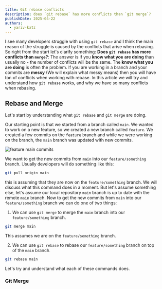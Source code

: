 ```yaml
---
title: Git rebase conflicts
description: does `git rebase` has more conflicts than `git merge`?
publishDate: 2025-04-22
authors:
  - yariv-katz
---
```


I see many developers struggle with using `git rebase` and I think the main reason of the struggle is 
caused by the conflicts that arise when rebasing.
So right from the start let's clarify something:
**Does `git rebase` has more conflicts than `merge`?**: The answer is if you **know what you are doing** than usually no - the number of conflicts will be the same.
The **know what you are doing** is often the problem.
If you are working in a branch and your commits are **messy** (We will explain what messy means) then you will have ton of conflicts when working with rebase.
In this article we will try and understand how `git rebase` works, and why we have so many conflicts when rebasing.

## Rebase and Merge

Let's start by understanding what `git rebase` and `git merge` are doing.

Our starting point is that we started from a branch called `main`.
We wanted to work on a new feature, so we created a new branch called `feature`.
We created a few commits on the `feature` branch and while we were working on the branch, the `main` branch was updated with new commits.

![feature main commits](https://github.com/ywarezk/academeez/blob/main/content/en/course/angular/ngrx/ngrx-store-data-flow/store-state-angular.png?raw=true)

We want to get the new commits from `main` into our `feature/something` branch.
Usually developers will do something like this:

```bash
git pull origin main
```

this is assuming that they are now on the `feature/something` branch.
We will discuss what this command does in a moment.
But let's assume something else, let's assume our local repository `main` branch is up to date with the remote `main` branch.
Now to get the new commits from `main` into our `feature/something` branch we can do one of two things:

1. We can use `git merge` to merge the `main` branch into our `feature/something` branch.

```bash
git merge main
```

This assumes we are on the `feature/something` branch.

2. We can use `git rebase` to rebase our `feature/something` branch on top of the `main` branch.

```bash
git rebase main
```

Let's try and understand what each of these commands does.

### Git Merge

